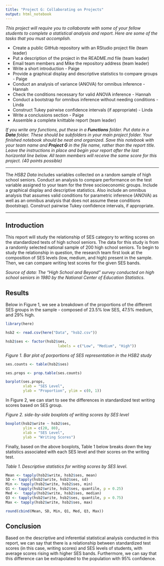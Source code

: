 ```yaml
---
title: "Project G: Collaborating on Projects"
output: html_notebook
---
```


*This project will require you to collaborate with some of your fellow students to complete a statistical analysis and report. Here are some of the tasks that you must accomplish.*

- Create a public GitHub repository with an RStudio project file (team leader)
- Put a description of the project in the README.md file (team leader)
- Email team members and Mike the repository address (team leader)
- Write a short introduction - Paige
- Provide a graphical display and descriptive statistics to compare groups - Paige
- Conduct an analysis of variance (ANOVA) for omnibus inference - Hannah
- Check the conditions necessary for valid ANOVA inference - Hannah
- Conduct a bootstrap for omnibus inference without needing conditions - Linda
- Construct Tukey pairwise confidence intervals (if appropriate) - Linda
- Write a conclusions section - Paige
- Assemble a complete knittable report (team leader)

*If you write any functions, put these in a **Functions** folder. Put data in a **Data** folder. These should be subfolders in your main project folder. Your finished notebook should be neat and organized. Save this notebook with your team name and **Project G** in the file name, rather than the report title. Leave the instructions in place and begin your report after the last horizontal line below. All team members will receive the same score for this project. (40 points possible)*

***

The *HSB2 Data* includes variables collected on a random sample of high school seniors. Conduct an analysis to compare performance on the test variable assigned to your team for the three socioeconomic groups. Include a graphical display and descriptive statistics. Also include an omnibus analysis that assumes valid conditions for parametric inference (ANOVA) as well as an omnibus analysis that does not assume these conditions (bootstrap). Construct pairwise Tukey confidence intervals, if appropriate.

***

## Introduction

This report will study the relationship of SES category to writing scores on the standardized tests of high school seniors. The data for this study is from a randomly selected national sample of 200 high school seniors. To begin to study the relationship in question, the research team first look at the composition of SES levels (low, medium, and high) present in the sample. Then, we can compare writing test scores for the given SES bands. 

*Source of data: The "High School and Beyond" survey conducted on high school*
*seniors in 1980 by the National Center of Education Statistics.*

## Results

Below in Figure 1, we see a breakdown of the proportions of the different SES groups in the sample - composed of 23.5% low SES, 47.5% medium, and 29% high.

```r

library(here)

hsb2 <- read.csv(here("Data", "hsb2.csv"))

hsb2$ses <- factor(hsb2$ses,
                        labels = c("Low", "Medium", "High"))

```

*Figure 1. Bar plot of porportions of SES representation in the HSB2 study*
```r

ses.counts <- table(hsb2$ses)

ses.props <- prop.table(ses.counts)

barplot(ses.props,
        xlab = "SES Level",
        ylab = "Proportion", ylim = c(0, 1))
```

In Figure 2, we can start to see the differences in standardized test writing scores based on SES group.

*Figure 2. side-by-side boxplots of writing scores by SES level*

```r

boxplot(hsb2$write ~ hsb2$ses,
        ylim = c(20, 80),
        xlab = "SES Level",
        ylab = "Writing Scores")
```

Finally, based on the above boxplots, Table 1 below breaks down the key statistics associated with each SES level and their scores on the writing test.

*Table 1. Descriptive statistics for writing scores by SES level.*
```r


Mean <- tapply(hsb2$write, hsb2$ses, mean)
SD <- tapply(hsb2$write, hsb2$ses, sd)
Min <- tapply(hsb2$write, hsb2$ses, min)
Q1 <- tapply(hsb2$write, hsb2$ses, quantile, p = 0.25)
Med <-  tapply(hsb2$write, hsb2$ses, median)
Q3 <- tapply(hsb2$write, hsb2$ses, quantile, p = 0.75)
Max <- tapply(hsb2$write, hsb2$ses, max)

round(cbind(Mean, SD, Min, Q1, Med, Q3, Max))

```

## Conclusion

Based on the descriptive and inferential statistical analysis conducted in this report, we can say that there is a relationship between standardized test scores (in this case, writing scores) and SES levels of students, with average scores rising with higher SES bands. Furthermore, we can say that this difference can be extrapolated to the population with 95% confidence. 

